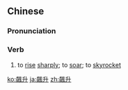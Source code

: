 {{also|飙升}}
==Chinese==
{{zh-forms|s=飙升}}

===Pronunciation===
{{zh-pron
|m=biāoshēng
|c=biu1 sing1
|cat=v
}}

===Verb===
{{zh-verb}}

# to [[rise]] [[sharply]]; to [[soar]]; to [[skyrocket]]

[[ko:飆升]]
[[ja:飆升]]
[[zh:飆升]]
